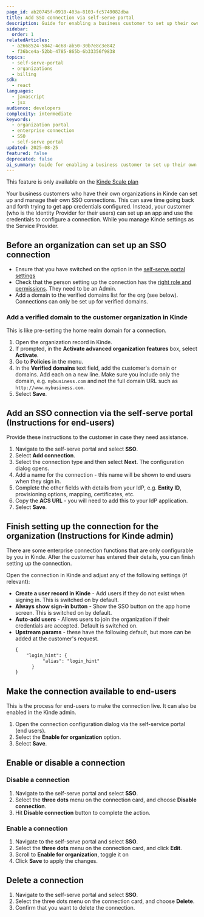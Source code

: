 ```yaml
---
page_id: ab20745f-0918-403a-8103-fc5749082dba
title: Add SSO connection via self-serve portal
description: Guide for enabling a business customer to set up their own SSO enterprise connection via the self-serve portal.
sidebar:
  order: 1
relatedArticles:
  - a2668524-5842-4c68-ab50-30b7e8c3e842
  - f36bce4a-52bb-4785-865b-6b33356f9838
topics:
  - self-serve-portal
  - organizations
  - billing
sdk:
  - react
languages:
  - javascript
  - jsx
audience: developers
complexity: intermediate
keywords:
  - organization portal
  - enterprise connection
  - SSO
  - self-serve portal
updated: 2025-08-25
featured: false
deprecated: false
ai_summary: Guide for enabling a business customer to set up their own SSO enterprise connection via the self-serve portal.
---
```


<Aside type="upgrade">

This feature is only available on the [Kinde Scale plan](https://kinde.com/pricing/)

</Aside>

Your business customers who have their own organizations in Kinde can set up and manage their own SSO connections. This can save time going back and forth trying to get app credentials configured. Instead, your customer (who is the Identity Provider for their users) can set up an app and use the credentials to configure a connection. While you manage Kinde settings as the Service Provider. 

## Before an organization can set up an SSO connection

- Ensure that you have switched on the option in the [self-serve portal settings](/build/self-service-portal/self-serve-portal-for-orgs/)
- Check that the person setting up the connection has the [right role and permissions](/manage-users/roles-and-permissions/user-roles/). They need to be an Admin.
- Add a domain to the verified domains list for the org (see below). Connections can only be set up for verified domains.

### Add a verified domain to the customer organization in Kinde

This is like pre-setting the home realm domain for a connection.

1. Open the organization record in Kinde.
2. If prompted, in the **Activate advanced organization features** box, select **Activate**.
3. Go to **Policies** in the menu.
4. In the **Verified domains** text field, add the customer's domain or domains. Add each on a new line. Make sure you include only the domain, e.g. `mybusiness.com` and not the full domain URL such as `http://www.mybusiness.com`.
5. Select **Save**.

## Add an SSO connection via the self-serve portal (Instructions for end-users)

Provide these instructions to the customer in case they need assistance.

1. Navigate to the self-serve portal and select **SSO**.
2. Select **Add connection**.
3. Select the connection type and then select **Next**. The configuration dialog opens.
4. Add a name for the connection - this name will be shown to end users when they sign in.
5. Complete the other fields with details from your IdP, e.g. **Entity ID**, provisioning options, mapping, certificates, etc.
6. Copy the **ACS URL** - you will need to add this to your IdP application.
7. Select **Save**.

## Finish setting up the connection for the organization (Instructions for Kinde admin)

There are some enterprise connection functions that are only configurable by you in Kinde. After the customer has entered their details, you can finish setting up the connection. 

Open the connection in Kinde and adjust any of the following settings (if relevant):
- **Create a user record in Kinde** - Add users if they do not exist when signing in. This is switched on by default.
- **Always show sign-in button** - Show the SSO button on the app home screen. This is switched on by default.
- **Auto-add users** - Allows users to join the organization if their credentials are accepted. Default is switched on.
- **Upstream params** - these have the following default, but more can be added at the customer's request.
  ```txt
  { 
      "login_hint": {
	  		"alias": "login_hint"
	  	}
  }
  ```

## Make the connection available to end-users

This is the process for end-users to make the connection live. It can also be enabled in the Kinde admin.

1. Open the connection configuration dialog via the self-service portal (end users).
2. Select the **Enable for organization** option.
3. Select **Save**.

## Enable or disable a connection

### Disable a connection

1. Navigate to the self-serve portal and select **SSO**.
2. Select the **three dots** menu on the connection card, and choose **Disable connection**.
3. Hit **Disable connection** button to complete the action.

### Enable a connection

1. Navigate to the self-serve portal and select **SSO**.
2. Select the **three dots** menu on the connection card, and click **Edit**.
3. Scroll to **Enable for organization**, toggle it on
4. Click **Save** to apply the changes.

## Delete a connection

1. Navigate to the self-serve portal and select **SSO**.
2. Select the three dots menu on the connection card, and choose **Delete**.
3. Confirm that you want to delete the connection.
